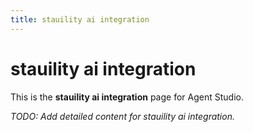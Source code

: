 ```yaml
---
title: stauility ai integration
---
```


# stauility ai integration

This is the **stauility ai integration** page for Agent Studio.

_TODO: Add detailed content for stauility ai integration._
